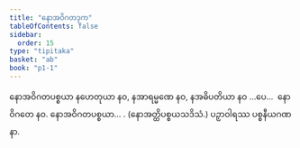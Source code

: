 ```yaml
---
title: "နောအဝိဂတဒုက"
tableOfContents: false
sidebar:
  order: 15
type: "tipitaka"
basket: "ab"
book: "p1-1"
---
```



<DynamicBreadcrumb />

<Division number="413" book="p1-1" e="ch" v="36" p="136">

<Paragraph number="1267" book="p1-1">
နောအဝိဂတပစ္စယာ နဟေတုယာ နဝ, နအာရမ္မဏေ နဝ, နအဓိပတိယာ နဝ …ပေ…  နောဝိဂတေ နဝ.
</Paragraph>

<Paragraph number="1268" book="p1-1">
နောအဝိဂတပစ္စယာ… . (နောအတ္ထိပစ္စယသဒိသံ.)

</Paragraph>
</Division>

<Paragraph number="1269" type="center" book="p1-1">
ပဉှာဝါရဿ ပစ္စနီယဂဏနာ.
</Paragraph>